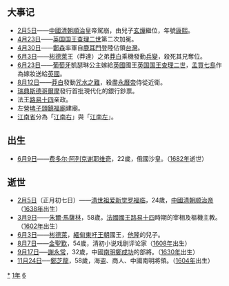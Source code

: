 {{yearTOC|1661|明'''[[永曆_(南明)|永曆]]十五年'''；清'''[[顺治|顺治]]十八年'''；萧惟堂'''[[天顺_(萧惟堂)|天顺]]元年'''；越南后黎朝'''[[永寿_(越南)|永寿]]四年'''，莫朝'''[[顺德_(莫朝)|顺德]]二十四年'''；日本'''[[萬治|萬治]]四年'''，'''[[寬文|寬文]]元年'''}}
== 大事记 ==
*[[2月5日|2月5日]]——[[中国|中國]][[清朝|清朝]][[顺治帝|順治]]皇帝駕崩，由兒子[[康熙帝|玄燁]]繼位，年號[[康熙帝|康熙]]。
*[[4月23日|4月23日]]——[[英国君主|英国国王]][[查理二世_(英国)|查理二世]]第二次加冕。
*[[4月30日|4月30日]]——[[鄭森|鄭森]]率軍自[[鹿耳門|鹿耳門]]登陸佔領[[台灣|台灣]]。
*[[6月3日|6月3日]]——[[彬德萊|彬德萊]]王（莽達）之弟[[比耶王|莽白]]乘機發動[[政變|兵變]]，殺死其兄奪位。
*[[6月23日|6月23日]]——[[葡萄牙|葡萄牙]]凱瑟琳公主嫁給[[英國|英國]]國王[[英国君主|英国国王]][[查理二世_(英国)|查理二世]]，[[孟買七島|孟買七島]]作為嫁妝送給[[英國|英國]]。
*[[8月12日|8月12日]]——[[莽白|莽白]]發動[[咒水之難|咒水之難]]，殺盡[[永曆帝|永曆帝]]侍從近衛。
* [[瑞典|瑞典]][[斯德哥尔摩|斯德哥爾摩]]發行首批現代化的銀行鈔票。
* 法王[[路易十四|路易十四]]亲政。
* 左營[[埤子頭鎮福廟|埤子頭鎮福廟]]建廟。
* [[江南省|江南省]]分為「[[江南右|江南右]]」與「[[江南左|江南左]]」。

== 出生 ==
*[[6月9日|6月9日]]——[[费奥多尔·阿列克谢耶维奇|费多尔·阿列克谢耶维奇]]，22歲，俄國沙皇。（[[1682年|1682年]]逝世）

== 逝世 ==
{{Wikisource year mention}}
*[[2月5日|2月5日]]（正月初七日）——[[清世祖|清世祖爱新觉罗福临]]，24歲，[[中國|中國]][[清朝|清朝]][[顺治帝|顺治帝]]（[[1638年|1638年]]出生）
*[[3月9日|3月9日]]——[[馬薩林|朱爾·馬薩林]]，58歲，[[法國國王|法國國王]][[路易十四|路易十四]]時期的宰相及樞機主教。（[[1602年|1602年]]出生）
*[[6月3日|6月3日]]——[[彬德萊|彬德萊]]，[[緬甸|緬甸]][[東吁王朝|東吁王朝]]國王，[[他隆|他隆]]的兒子。
*[[8月7日|8月7日]]——[[金聖歎|金聖歎]]，54歲，清初小说戏剧评论家（[[1608年|1608年]]出生）
*[[9月17日|9月17日]]──[[謝永常|謝永常]]，32歲，中國[[南明|南明]][[鄭成功|鄭成功]]的部將。（[[1630年|1630年]]出生）
*[[11月24日|11月24日]]──[[鄭芝龍|鄭芝龍]]，58歲，海盗、商人、中國南明將領。（[[1604年|1604年]]出生）

[[Category:1661年|*]]
[[Category:1660年代|1年]]
[[Category:17世纪各年|6]]